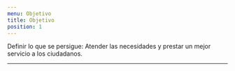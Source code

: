 ```yaml
---
menu: Objetivo
title: Objetivo
position: 1
---
```

Definir lo que se persigue: Atender las necesidades y prestar un mejor servicio a los ciudadanos. 


---
